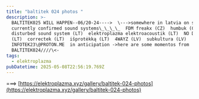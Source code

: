 ```yaml
---
title: "baltitek 024 photos "
description: >-
  BALTITEK025 WILL HAPPEN--06/20-24---->  \--->somewhere in latvia on solstice
  currently confirmed sound systems\_\_\_\_  FDM freakx (CZ)  humbuk (CZ)
  disturbed sound system (LT)  elektroplazma elektroacoustik (LT)  NO DRAMA
  (LT)  correctek (LT)  išprotėkką (LT)  4WAYZ (LV)  subkultura (LV)
  INFOTEK23\@PROTON.ME  in anticipation ->here are some momentos from
  BALTITEK024////\<-
tags:
  - elektroplazma
pubDatetime: 2025-05-08T22:56:19.769Z
---
```


\===> [https://elektroplazma.xyz/gallery/baltitek-024-photos](https://elektroplazma.xyz/gallery/baltitek-024-photos)
